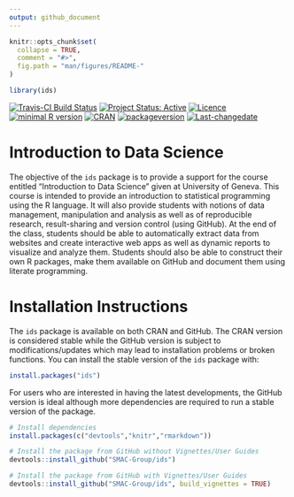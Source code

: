 ```yaml
---
output: github_document
---
```


<!-- README.md is generated from README.Rmd. Please edit that file -->

```r
knitr::opts_chunk$set(
  collapse = TRUE,
  comment = "#>",
  fig.path = "man/figures/README-"
)

library(ids)
```

[![Travis-CI Build Status](https://travis-ci.org/SMAC-Group/stat297.svg?branch=master)](https://travis-ci.org/SMAC-Group/stat297)
[![Project Status: Active](http://www.repostatus.org/badges/latest/active.svg)](http://www.repostatus.org/#active)
[![Licence](https://img.shields.io/badge/licence-CC BY--NC--SA 4.0-blue.svg)](https://www.gnu.org/licenses/gpl-3.0.en.html) 
[![minimal R version](https://img.shields.io/badge/R%3E%3D-3.4.0-6666ff.svg)](https://cran.r-project.org/)
[![CRAN](http://www.r-pkg.org/badges/version/stat297)](https://cran.r-project.org/package=stat297)
[![packageversion](https://img.shields.io/badge/Package%20version-0.1.0-orange.svg?style=flat-square)](commits/develop)
[![Last-changedate](https://img.shields.io/badge/last%20change-`r gsub('-', '--', Sys.Date())`-yellowgreen.svg)](/commits/master)



# Introduction to Data Science

The objective of the `ids` package is to provide a support for the course entitled "Introduction to Data Science" given at University of Geneva. This course is intended to provide an introduction to statistical programming using the R language. It will also provide students with notions of data management, manipulation and analysis as well as of reproducible research, result-sharing and version control (using GitHub). At the end of the class, students should be able to automatically extract data from websites and create interactive web apps as well as dynamic reports to visualize and analyze them. Students should also be able to construct their own R packages, make them available on GitHub and document them using literate programming.

# Installation Instructions

The `ids` package is available on both CRAN and GitHub. The CRAN version is considered stable while the GitHub version is subject to modifications/updates which may lead to installation problems or broken functions. You can install the stable version of the `ids` package with:

```r
install.packages("ids")
```

For users who are interested in having the latest developments, the GitHub version is ideal although more dependencies are required to run a stable version of the package. 

```r
# Install dependencies
install.packages(c("devtools","knitr","rmarkdown"))

# Install the package from GitHub without Vignettes/User Guides
devtools::install_github("SMAC-Group/ids")

# Install the package from GitHub with Vignettes/User Guides 
devtools::install_github("SMAC-Group/ids", build_vignettes = TRUE)
```

